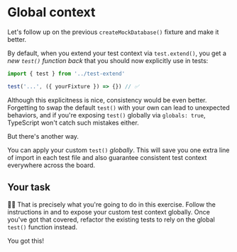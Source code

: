 # Global context

Let's follow up on the previous `createMockDatabase()` fixture and make it better.

By default, when you extend your test context via `test.extend()`, you get a _new `test()` function back_ that you should now explicitly use in tests:

```ts nonumber highlight=1
import { test } from '../test-extend'

test('...', ({ yourFixture }) => {}) // ✅
```

Although this explicitness is nice, consistency would be even better. Forgetting to swap the default `test()` with your own can lead to unexpected behaviors, and if you're exposing `test()` globally via `globals: true`, TypeScript won't catch such mistakes either.

But there's another way.

You can apply your custom `test()` _globally_. This will save you one extra line of import in each test file and also guarantee consistent test context everywhere across the board.

## Your task

👨‍💼 That is precisely what you're going to do in this exercise. Follow the instructions in <InlineFile file="text-extend.ts" /> and <InlineFile file="vitest.config.ts" /> to expose your custom test context globally. Once you've got that covered, refactor the existing tests to rely on the global `test()` function instead.

You got this!
